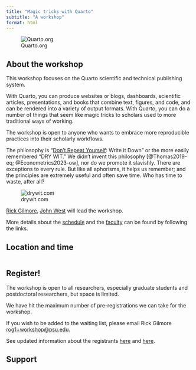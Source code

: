 ```yaml
---
title: "Magic tricks with Quarto"
subtitle: "A workshop"
format: html
---
```


![Quarto.org](https://quarto.org/quarto.png)

## About the workshop

This workshop focuses on the Quarto scientific and technical publishing system.

With Quarto, you can produce websites or blogs, dashboards, scientific articles, presentations, and books that combine text, figures, and code, and can be rendered into a variety of output formats.
With Quarto, you can do a number of things that seem like magic tricks to scholars used to more traditional ways of working.

The workshop is open to anyone who wants to embrace more reproducible practices into their scholarly workflows.

The philosophy is "[Don't Repeat Yourself](https://en.wikipedia.org/wiki/Don%27t_repeat_yourself): Write it Down" or the more easily remembered "DRY WIT."
We didn't invent this philosophy [@Thomas2019-eq; @Econometrics2023-ow], nor do we promote it slavishly.
There are exceptions to every rule.
But like all aphorisms, it helps us remember; and the principles are extremely useful and often save time.
Who has time to waste, after all?

![drywit.com](https://drywit.com/cdn/shop/files/F333B7AF-E198-4C48-A3A7-C321F0F95569.jpg?v=1672289434&width=500)

[Rick Gilmore](people.qmd#rick-gilmore), [John West](people.qmd#john-west) will lead the workshop.

More details about the [schedule](schedule.qmd) and the [faculty](people.qmd) can be found by following the links.

## Location and time

:::: {.columns}
::: {.column width="40%"}
<!-- ![Dewey Room, University Libraries](https://sc-api.psu.edu/s3/files/styles/4_3_1500w/public/DSC_6681%20for%20PSNews%20Dewey%20room%20naming.jpg?h=6e526c05&itok=fTahAKyt) -->
:::
::: {.column width="10%"}
:::
::: {.column width="50%"}
<!-- Dewey Room</br> -->
<!-- Penn State University Libraries</br> -->
<!-- University Park, PA -->

<!-- March 27, 2024</br> -->
<!-- 8:30 am - 2:00 pm -->
:::
::::


## Register!

The workshop is open to all researchers, especially graduate students and postdoctoral researchers, but space is limited.

::: {.callout-note}

We have hit the maximum number of pre-registrations we can take for the workshop.

If you wish to be added to the waiting list, please email Rick Gilmore <rog1+workshop@psu.edu>.

:::

<!-- Register today by visiting <https://forms.gle/WyD4AxajSnz1Wqe67> -->

<!-- Or via the embedded form below: -->

<!-- <iframe src="https://docs.google.com/forms/d/e/1FAIpQLSfHQpMvx0RT4t5NYcxcClZ0wdF8MDZh2mH9HKyo-zdsk4lo_Q/viewform?embedded=true" width="640" height="1514" frameborder="0" marginheight="0" marginwidth="0">Loading…</iframe> -->

See updated information about the registrants [here](resources.qmd#fig-registration-time-series) and [here](resources.qmd#fig-registration-by-dept).

## Support

:::: {.columns}
::: {.column width="15%"}
<!-- ![](include/img/NSF.svg.png) -->
:::
::: {.column width="5%"}
:::
::: {.column width="80%"}
<!-- This workshop is made possible by financial support from the National Science Foundation ([IGE 1955049](https://www.nsf.gov/awardsearch/showAward?AWD_ID=1955049)). -->
:::
::::